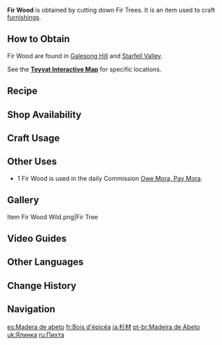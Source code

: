 {{Item Infobox
|id           = 101308
|image        = Item Fir Wood.png
|type         = Materials
|group        = Wood
|group2       = Furnishing Materials
|invCategory  = Materials
|quality      = 1
|description  = Wood from the tree known as "Faber's Fir." Widely used for its fine quality and attractive grain.<br>Can be used to create furnishings.
|source1      = Cutting down Faber's Firs found in [[Stormbearer Mountains]] and [[Starsnatch Cliff]].
|source2      = Converting [[Forging Ores]]
|source3      = [[Realm Depot]]
}}
'''Fir Wood'''  is obtained by cutting down Fir Trees. It is an item used to craft [[furnishings]].

==How to Obtain==
Fir Wood are found in [[Galesong Hill]] and [[Starfell Valley]].

See the '''[https://webstatic-sea.mihoyo.com/app/ys-map-sea/index.html#/map/2?shown_types=174 Teyvat Interactive Map]''' for specific locations.

==Recipe==
{{Recipe
|type = Wood
|Iron Chunk = 3
|sort = Iron Chunk
}}
{{Recipe
|type = Wood
|White Iron Chunk = 2
|sort = White Iron Chunk
}}
{{Recipe
|type = Wood
|Crystal Chunk = 1
|sort = Crystal Chunk
}}
{{Recipe
|type = Wood
|Magical Crystal Chunk = 1
|sort = Magical Crystal Chunk
}}
{{Recipe
|type = Wood
|Amethyst Lump = 1
|sort = Amethyst Lump
}}
{{Recipe
|type = Wood
|Condessence Crystal = 1
|sort = Condessence Crystal
}}
{{Recipe
|type = Wood
|Starsilver = 1
|sort = Starsilver
}}

==Shop Availability==
{{Shop Availability|currency=Realm Currency}}

==Craft Usage==
{{Craft Usage}}

==Other Uses==
* 1 Fir Wood is used in the daily Commission [[Owe Mora, Pay Mora]].

==Gallery==
<gallery>
Item Fir Wood Wild.png|Fir Tree
</gallery>

==Video Guides==
{{EVT
|video1   = https://youtu.be/WBMxdKVUdQ8
|caption1 = Farm Guide
}}

==Other Languages==
{{Other Languages
|en      = Fir Wood
|zhs     = 杉木
|zhs_rm  = Shānmù
|zht     = 杉木
|zht_rm  = Shānmù
|zh_tl   = 
|ja      = 杉材
|ja_rm   = Sugi-zai
|ja_tl   = Cedar Wood
|ko      = 삼나무
|ko_tl   = Cedar
|es      = Madera de abeto
|es_tl   = Fir Wood
|fr      = Bois d'épicéa
|fr_tl   = Spruce Wood
|ru      = Пихта
|ru_tl   = Fir
|th      = ไม้สนหนาม
|th_rm   = Mai Son Nam
|th_tl   = 
|vi      = Gỗ Sam
|vi_tl   = 
|de      = Tannenholz
|de_tl   = Fir Wood
|id      = Fir Wood
|pt      = Madeira de Abeto
|pt_tl   = 
|tr      = Köknar Kütüğü
|tr_tl   = Fir Log
|it      = Legno d'abete rosso
|it_tl   = Spruce Wood
}}

==Change History==
{{Change History|1.5}}

==Navigation==
{{Material Navbox|type=Crafting Materials}}

[[es:Madera de abeto]]
[[fr:Bois d'épicéa]]
[[ja:杉材]]
[[pt-br:Madeira de Abeto]]
[[uk:Ялинка]]
[[ru:Пихта]]